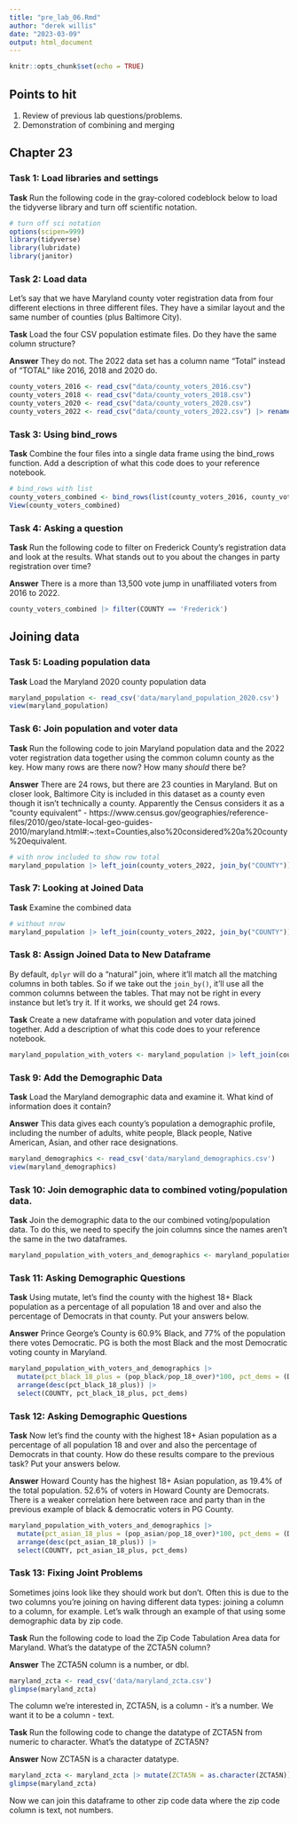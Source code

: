 ```yaml
---
title: "pre_lab_06.Rmd"
author: "derek willis"
date: "2023-03-09"
output: html_document
---
```


```r
knitr::opts_chunk$set(echo = TRUE)
```

## Points to hit

1.  Review of previous lab questions/problems.
2.  Demonstration of combining and merging

## Chapter 23

### Task 1: Load libraries and settings

**Task** Run the following code in the gray-colored codeblock below to load the tidyverse library and turn off scientific notation.

```r
# turn off sci notation
options(scipen=999)
library(tidyverse)
library(lubridate)
library(janitor)

```

### Task 2: Load data

Let's say that we have Maryland county voter registration data from four different elections in three different files. They have a similar layout and the same number of counties (plus Baltimore City).

**Task** Load the four CSV population estimate files. Do they have the same column structure? 

**Answer** They do not. The 2022 data set has a column name "Total" instead of "TOTAL" like 2016, 2018 and 2020 do. 

```r
county_voters_2016 <- read_csv("data/county_voters_2016.csv") 
county_voters_2018 <- read_csv("data/county_voters_2018.csv") 
county_voters_2020 <- read_csv("data/county_voters_2020.csv") 
county_voters_2022 <- read_csv("data/county_voters_2022.csv") |> rename(TOTAL = Total)
```

### Task 3: Using bind_rows

**Task** Combine the four files into a single data frame using the bind_rows function. Add a description of what this code does to your reference notebook.

```r
# bind_rows with list
county_voters_combined <- bind_rows(list(county_voters_2016, county_voters_2018, county_voters_2020, county_voters_2022))
View(county_voters_combined)

```

### Task 4: Asking a question

**Task** Run the following code to filter on Frederick County's registration data and look at the results. What stands out to you about the changes in party registration over time? 

**Answer** There is a more than 13,500 vote jump in unaffiliated voters from 2016 to 2022. 

```r
county_voters_combined |> filter(COUNTY == 'Frederick')
```

## Joining data

### Task 5: Loading population data

**Task** Load the Maryland 2020 county population data

```r
maryland_population <- read_csv('data/maryland_population_2020.csv')
view(maryland_population)
```

### Task 6: Join population and voter data

**Task** Run the following code to join Maryland population data and the 2022 voter registration data together using the common column county as the key. How many rows are there now? How many *should* there be? 

**Answer** There are 24 rows, but there are 23 counties in Maryland. But on closer look, Baltimore City is included in this dataset as a county even though it isn't technically a county. Apparently the Census considers it as a "county equivalent" - https://www.census.gov/geographies/reference-files/2010/geo/state-local-geo-guides-2010/maryland.html#:~:text=Counties,also%20considered%20a%20county%20equivalent.  

```r
# with nrow included to show row total
maryland_population |> left_join(county_voters_2022, join_by("COUNTY")) |> nrow()
```

### Task 7: Looking at Joined Data

**Task** Examine the combined data

```r
# without nrow
maryland_population |> left_join(county_voters_2022, join_by("COUNTY"))
```

### Task 8: Assign Joined Data to New Dataframe

By default, `dplyr` will do a "natural" join, where it'll match all the matching columns in both tables. So if we take out the `join_by()`, it'll use all the common columns between the tables. That may not be right in every instance but let's try it. If it works, we should get 24 rows.

**Task** Create a new dataframe with population and voter data joined together. Add a description of what this code does to your reference notebook.

```r
maryland_population_with_voters <- maryland_population |> left_join(county_voters_2022)
```

### Task 9: Add the Demographic Data

**Task** Load the Maryland demographic data and examine it. What kind of information does it contain? 

**Answer** This data gives each county's population a demographic profile, including the number of adults, white people, Black people, Native American, Asian, and other race designations. 

```r
maryland_demographics <- read_csv('data/maryland_demographics.csv')
view(maryland_demographics)
```

### Task 10: Join demographic data to combined voting/population data. 

**Task** Join the demographic data to the our combined voting/population data. To do this, we need to specify the join columns since the names aren't the same in the two dataframes.

```r
maryland_population_with_voters_and_demographics <- maryland_population_with_voters |> left_join(maryland_demographics, join_by(COUNTY == NAME))
```

### Task 11: Asking Demographic Questions

**Task** Using mutate, let's find the county with the highest 18+ Black population as a percentage of all population 18 and over and also the percentage of Democrats in that county. Put your answers below. 

**Answer** Prince George's County is 60.9% Black, and 77% of the population there votes Democratic. PG is both the most Black and the most Democratic voting county in Maryland. 

```r
maryland_population_with_voters_and_demographics |>
  mutate(pct_black_18_plus = (pop_black/pop_18_over)*100, pct_dems = (DEM/TOTAL)*100) |> 
  arrange(desc(pct_black_18_plus)) |> 
  select(COUNTY, pct_black_18_plus, pct_dems)
```

### Task 12: Asking Demographic Questions

**Task** Now let's find the county with the highest 18+ Asian population as a percentage of all population 18 and over and also the percentage of Democrats in that county. How do these results compare to the previous task? Put your answers below. 

**Answer** Howard County has the highest 18+ Asian population, as 19.4% of the total population. 52.6% of voters in Howard County are Democrats. There is a weaker correlation here between race and party than in the previous example of black & democratic voters in PG County. 

```r
maryland_population_with_voters_and_demographics |>
  mutate(pct_asian_18_plus = (pop_asian/pop_18_over)*100, pct_dems = (DEM/TOTAL)*100) |> 
  arrange(desc(pct_asian_18_plus)) |> 
  select(COUNTY, pct_asian_18_plus, pct_dems)
```

### Task 13: Fixing Joint Problems

Sometimes joins look like they should work but don't. Often this is due to the two columns you're joining on having different data types: joining a <chr> column to a <dbl> column, for example. Let's walk through an example of that using some demographic data by zip code.

**Task** Run the following code to load the Zip Code Tabulation Area data for Maryland. What's the datatype of the ZCTA5N column? 

**Answer** The ZCTA5N column is a number, or dbl. 

```r
maryland_zcta <- read_csv('data/maryland_zcta.csv')
glimpse(maryland_zcta)
```

The column we're interested in, ZCTA5N, is a <dbl> column - it's a number. We want it to be a <chr> column - text.

**Task** Run the following code to change the datatype of ZCTA5N from numeric to character. What's the datatype of ZCTA5N? 

**Answer** Now ZCTA5N is a character datatype. 

```r
maryland_zcta <- maryland_zcta |> mutate(ZCTA5N = as.character(ZCTA5N))
glimpse(maryland_zcta)
```

Now we can join this dataframe to other zip code data where the zip code column is text, not numbers.
